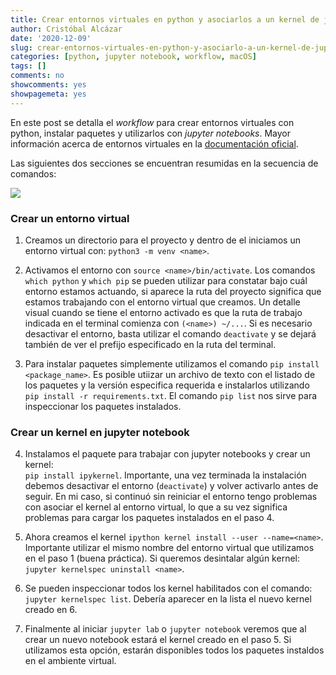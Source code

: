 ```yaml
---
title: Crear entornos virtuales en python y asociarlos a un kernel de jupyter notebook
author: Cristóbal Alcázar
date: '2020-12-09'
slug: crear-entornos-virtuales-en-python-y-asociarlo-a-un-kernel-de-jupyter-notebook
categories: [python, jupyter notebook, workflow, macOS]
tags: []
comments: no
showcomments: yes
showpagemeta: yes
---
```


En este post se detalla el *workflow* para crear entornos virtuales con python, instalar paquetes y
utilizarlos con *jupyter notebooks*. Mayor información acerca de entornos virtuales en
la [documentación oficial](https://docs.python.org/3/tutorial/venv.html).

Las siguientes dos secciones se encuentran resumidas en la secuencia de comandos:

![](img/venvjup.gif#center)

### Crear un entorno virtual 

1. Creamos un directorio para el proyecto y dentro de el iniciamos un entorno virtual con: `python3 -m venv <name>`. 

2. Activamos el entorno con `source <name>/bin/activate`. Los comandos `which python` y 
`which pip` se pueden utilizar para constatar bajo cuál entorno estamos actuando, si aparece
la ruta del proyecto significa que estamos trabajando con el entorno virtual que creamos. 
Un detalle visual cuando se tiene el entorno activado es que la ruta de trabajo indicada en el
terminal comienza con  `(<name>) ~/...`. Si es necesario desactivar el entorno, basta utilizar el
comando `deactivate` y se dejará también de ver el prefijo especificado en la ruta del terminal.

3. Para instalar paquetes simplemente utilizamos el comando `pip install <package_name>`. Es
posible utiizar un archivo de texto con el listado de los paquetes y la versión especifica
requerida e instalarlos utilizando `pip install -r requirements.txt`. El comando
`pip list` nos sirve para inspeccionar los paquetes instalados. 


### Crear un kernel en jupyter notebook

4. Instalamos el paquete para trabajar con jupyter notebooks y crear un kernel:  
`pip install ipykernel`. 
Importante, una vez terminada la instalación debemos desactivar el entorno (`deactivate`) y volver
activarlo antes de seguir. En mi caso, si continuó sin reiniciar el entorno tengo problemas
con asociar el kernel al entorno virtual, lo que a su vez significa problemas para cargar los
paquetes instalados en el paso 4.

5. Ahora creamos el kernel `ipython kernel install --user --name=<name>`. Importante utilizar el
mismo nombre del entorno virtual que utilizamos en el paso 1 (buena práctica). Si queremos desintalar algún kernel: `jupyter kernelspec uninstall <name>`.

6. Se pueden inspeccionar todos los kernel habilitados con el comando: `jupyter kernelspec list`. Debería aparecer en la lista el nuevo kernel creado en 6.

7. Finalmente al iniciar `jupyter lab` o `jupyter notebook` veremos que al
crear un nuevo notebook estará el kernel creado en el paso 5. Si utilizamos esta opción,
estarán disponibles todos los paquetes instaldos en el ambiente virtual.

